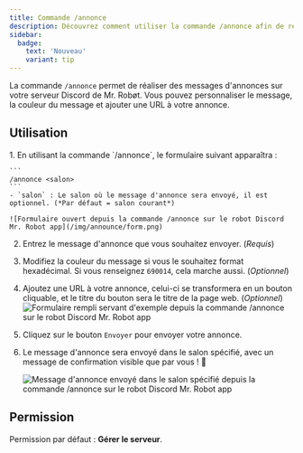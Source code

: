 ```yaml
---
title: Commande /annonce
description: Découvrez comment utiliser la commande /annonce afin de réaliser des messages d'annonces sur votre serveur Discord de Mr. Robøt.
sidebar:
  badge:
    text: 'Nouveau'
    variant: tip
---
```


La commande `/annonce` permet de réaliser des messages d'annonces sur votre serveur Discord de Mr. Robøt. Vous pouvez personnaliser le message, la couleur du message et ajouter une URL à votre annonce.

## Utilisation
<Steps>
1. En utilisant la commande `/annonce`, le formulaire suivant apparaîtra :

    ```
    /annonce <salon>
    ```
    - `salon` : Le salon où le message d'annonce sera envoyé, il est optionnel. (*Par défaut = salon courant*)

    ![Formulaire ouvert depuis la commande /annonce sur le robot Discord Mr. Robot app](/img/announce/form.png)

2. Entrez le message d'annonce que vous souhaitez envoyer. (*Requis*)

3. Modifiez la couleur du message si vous le souhaitez format hexadécimal. Si vous renseignez `690014`, cela marche aussi. (*Optionnel*)

4. Ajoutez une URL à votre annonce, celui-ci se transformera en un bouton cliquable, et le titre du bouton sera le titre de la page web. (*Optionnel*)
   ![Formulaire rempli servant d'exemple depuis la commande /annonce sur le robot Discord Mr. Robot app](/img/announce/formFilled.png)

5. Cliquez sur le bouton `Envoyer` pour envoyer votre annonce.

6. Le message d'annonce sera envoyé dans le salon spécifié, avec un message de confirmation visible que par vous ! 🥳

    ![Message d'annonce envoyé dans le salon spécifié depuis la commande /annonce sur le robot Discord Mr. Robot app](/img/announce/preview.png)
</Steps>

## Permission

Permission par défaut : **Gérer le serveur**.

